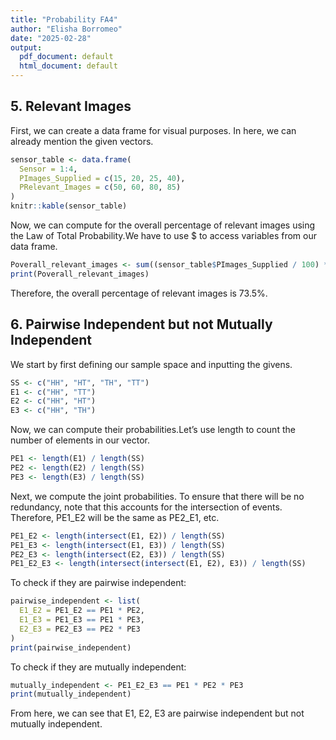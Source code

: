 ---
title: "Probability FA4"
author: "Elisha Borromeo"
date: "2025-02-28"
output:
  pdf_document: default
  html_document: default
---

## **5. Relevant Images**

First, we can create a data frame for visual purposes. In here, we can already mention the given vectors.
```{r}
sensor_table <- data.frame(
  Sensor = 1:4,
  PImages_Supplied = c(15, 20, 25, 40),
  PRelevant_Images = c(50, 60, 80, 85)
)
knitr::kable(sensor_table)
```

Now, we can compute for the overall percentage of relevant images using the Law of Total Probability.We have to use $ to access variables from our data frame.
```{r}
Poverall_relevant_images <- sum((sensor_table$PImages_Supplied / 100) * (sensor_table$PRelevant_Images / 100)) * 100
print(Poverall_relevant_images)
```

Therefore, the overall percentage of relevant images is 73.5%.

## **6. Pairwise Independent but not Mutually Independent**

We start by first defining our sample space and inputting the givens.
```{r}
SS <- c("HH", "HT", "TH", "TT")
E1 <- c("HH", "TT") 
E2 <- c("HH", "HT")
E3 <- c("HH", "TH") 
```

Now, we can compute their probabilities.Let's use length to count the number of elements in our vector.
```{r}
PE1 <- length(E1) / length(SS)
PE2 <- length(E2) / length(SS)
PE3 <- length(E3) / length(SS)
```

Next, we compute the joint probabilities. To ensure that there will be no redundancy, note that this accounts for the intersection of events. Therefore, PE1_E2 will be the same as PE2_E1, etc.
```{r}
PE1_E2 <- length(intersect(E1, E2)) / length(SS)
PE1_E3 <- length(intersect(E1, E3)) / length(SS)
PE2_E3 <- length(intersect(E2, E3)) / length(SS)
PE1_E2_E3 <- length(intersect(intersect(E1, E2), E3)) / length(SS)
```

To check if they are pairwise independent: 
```{r}
pairwise_independent <- list(
  E1_E2 = PE1_E2 == PE1 * PE2,
  E1_E3 = PE1_E3 == PE1 * PE3,
  E2_E3 = PE2_E3 == PE2 * PE3
)
print(pairwise_independent)
```

To check if they are mutually independent: 
```{r}
mutually_independent <- PE1_E2_E3 == PE1 * PE2 * PE3
print(mutually_independent)
```

From here, we can see that E1, E2, E3 are pairwise independent but not mutually independent.


